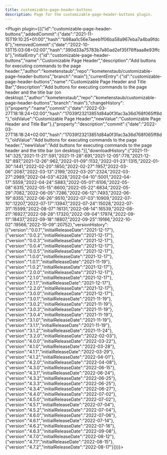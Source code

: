 ---
title: customizable-page-header-buttons
description: Page for the customizable-page-header-buttons plugin.
---


<Plugin plugin={({"id":"customizable-page-header-buttons","addedCommit":{"date":"2021-11-15T19:10:25+01:00","hash":"b98aa1c56e7aeeb1f06ba58a967eba7a4ba9fdc6"},"removedCommit":{"date":"2022-10-13T15:03:08+02:00","hash":"390d33a75783b7a80ad2ef35f76ffaaa8e93ffcb"},"initialEntry":{"id":"customizable-page-header-buttons","name":"Customizable Page Header","description":"Add buttons for executing commands to the page header.","author":"kometenstaub","repo":"kometenstaub/customizable-page-header-buttons","branch":"main"},"currentEntry":{"id":"customizable-page-header-buttons","name":"Customizable Page Header and Title Bar","description":"Add buttons for executing commands to the page header and the title bar (on desktop).","author":"kometenstaub","repo":"kometenstaub/customizable-page-header-buttons","branch":"main"},"changeHistory":[{"property":"name","commit":{"date":"2022-03-27T18:18:24+02:00","hash":"17039f23213851d84a0f3fac3a36d768f065ff8d"},"oldValue":"Customizable Page Header","newValue":"Customizable Page Header and Title Bar"},{"property":"description","commit":{"date":"2022-03-27T18:18:24+02:00","hash":"17039f23213851d84a0f3fac3a36d768f065ff8d"},"oldValue":"Add buttons for executing commands to the page header.","newValue":"Add buttons for executing commands to the page header and the title bar (on desktop)."}],"downloadHistory":{"2021-11-14":325,"2021-11-21":591,"2021-11-28":691,"2021-12-05":778,"2021-12-12":897,"2021-12-26":962,"2022-01-09":1132,"2022-01-23":1315,"2022-01-30":1441,"2022-02-20":1850,"2022-02-27":1957,"2022-03-06":2087,"2022-03-13":2199,"2022-03-20":2324,"2022-03-27":2989,"2022-04-03":4228,"2022-04-10":5001,"2022-04-17":5559,"2022-04-24":5883,"2022-05-01":6106,"2022-05-08":6315,"2022-05-15":6600,"2022-05-22":6834,"2022-05-29":7082,"2022-06-05":7286,"2022-06-12":7493,"2022-06-19":8355,"2022-06-26":9510,"2022-07-03":10909,"2022-07-10":12207,"2022-07-17":13947,"2022-07-24":15028,"2022-07-31":15599,"2022-08-07":16131,"2022-08-14":16539,"2022-08-21":16927,"2022-08-28":17320,"2022-09-04":17974,"2022-09-11":18437,"2022-09-18":18807,"2022-09-25":19166,"2022-10-02":19566,"2022-10-09":20752},"versionHistory":[{"version":"0.0.1","initialReleaseDate":"2021-12-17"},{"version":"0.0.2","initialReleaseDate":"2021-12-17"},{"version":"0.0.3","initialReleaseDate":"2021-12-17"},{"version":"0.0.4","initialReleaseDate":"2021-12-17"},{"version":"0.0.5","initialReleaseDate":"2021-12-17"},{"version":"1.0.0","initialReleaseDate":"2021-12-17"},{"version":"1.0.1","initialReleaseDate":"2021-11-19"},{"version":"1.0.2","initialReleaseDate":"2021-12-17"},{"version":"2.0.0","initialReleaseDate":"2021-12-17"},{"version":"2.1.0","initialReleaseDate":"2021-12-17"},{"version":"2.1.1","initialReleaseDate":"2021-12-17"},{"version":"2.2.0","initialReleaseDate":"2021-12-17"},{"version":"3.0.0","initialReleaseDate":"2021-12-17"},{"version":"3.0.1","initialReleaseDate":"2021-11-19"},{"version":"3.0.2","initialReleaseDate":"2021-11-19"},{"version":"3.0.3","initialReleaseDate":"2021-11-19"},{"version":"3.0.4","initialReleaseDate":"2021-11-19"},{"version":"3.1.0","initialReleaseDate":"2021-11-19"},{"version":"3.1.1","initialReleaseDate":"2021-11-19"},{"version":"3.1.2","initialReleaseDate":"2021-11-24"},{"version":"3.2.0","initialReleaseDate":"2022-02-03"},{"version":"4.0.0","initialReleaseDate":"2022-03-22"},{"version":"4.1.0","initialReleaseDate":"2022-03-28"},{"version":"4.1.1","initialReleaseDate":"2022-03-29"},{"version":"4.1.2","initialReleaseDate":"2022-04-01"},{"version":"4.2.0","initialReleaseDate":"2022-04-08"},{"version":"4.3.0","initialReleaseDate":"2022-06-15"},{"version":"4.3.1","initialReleaseDate":"2022-06-24"},{"version":"4.3.2","initialReleaseDate":"2022-06-25"},{"version":"4.3.3","initialReleaseDate":"2022-06-25"},{"version":"4.3.4","initialReleaseDate":"2022-06-27"},{"version":"4.4.0","initialReleaseDate":"2022-07-02"},{"version":"4.5.0","initialReleaseDate":"2022-07-02"},{"version":"4.5.1","initialReleaseDate":"2022-07-04"},{"version":"4.5.2","initialReleaseDate":"2022-07-04"},{"version":"4.6.0","initialReleaseDate":"2022-07-06"},{"version":"4.6.1","initialReleaseDate":"2022-07-14"},{"version":"4.6.2","initialReleaseDate":"2022-07-16"},{"version":"4.6.3","initialReleaseDate":"2022-09-08"},{"version":"4.7.0","initialReleaseDate":"2022-08-12"},{"version":"4.7.1","initialReleaseDate":"2022-08-15"},{"version":"4.7.2","initialReleaseDate":"2022-08-17"}]})}></Plugin>